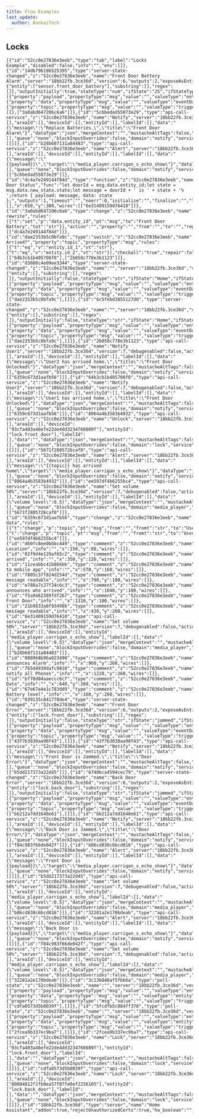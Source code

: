 ```yaml
---
title: Flow Examples
last_update:
  author: BankaiTech
---
```

## Locks
```
[{"id":"52cc0e27836e3eeb","type":"tab","label":"Locks Example","disabled":false,"info":"","env":[]},{"id":"14d6796186525395","type":"server-state-changed","z":"52cc0e27836e3eeb","name":"Front Door Battery Alarm","server":"18bb22fb.3ce36d","version":6,"outputs":2,"exposeAsEntityConfig":"","entities":{"entity":["sensor.front_door_battery"],"substring":[],"regex":[]},"outputInitially":true,"stateType":"num","ifState":"25","ifStateType":"num","ifStateOperator":"gte","outputOnlyOnStateChange":true,"for":"0","forType":"num","forUnits":"minutes","ignorePrevStateNull":true,"ignorePrevStateUnknown":true,"ignorePrevStateUnavailable":true,"ignoreCurrentStateUnknown":true,"ignoreCurrentStateUnavailable":true,"outputProperties":[{"property":"payload","propertyType":"msg","value":"","valueType":"entityState"},{"property":"data","propertyType":"msg","value":"","valueType":"eventData"},{"property":"topic","propertyType":"msg","value":"","valueType":"triggerId"}],"x":170,"y":300,"wires":[[],["3a0abd647206c6a6"]]},{"id":"5c6bedad55873e29","type":"api-call-service","z":"52cc0e27836e3eeb","name":"Notify","server":"18bb22fb.3ce36d","version":7,"debugenabled":false,"action":"notify.notify","floorId":[],"areaId":[],"deviceId":[],"entityId":[],"labelId":[],"data":"{\"message\":\"Replace Batteries.\",\"title\":\"Front Door Alarm\"}","dataType":"json","mergeContext":"","mustacheAltTags":false,"outputProperties":[],"queue":"none","blockInputOverrides":false,"domain":"notify","service":"notify","x":1170,"y":300,"wires":[[]]},{"id":"b28b607131a84483","type":"api-call-service","z":"52cc0e27836e3eeb","name":"Alert","server":"18bb22fb.3ce36d","version":7,"debugenabled":false,"action":"notify.alexa_media_carrigan_s_echo_show","floorId":[],"areaId":[],"deviceId":[],"entityId":[],"labelId":[],"data":"{\"message\":\"{{payload}}\",\"target\":\"media_player.carrigan_s_echo_show\"}","dataType":"json","mergeContext":"","mustacheAltTags":false,"outputProperties":[],"queue":"none","blockInputOverrides":false,"domain":"notify","service":"alexa_media_carrigan_s_echo_show","output_location":"","output_location_type":"none","x":1030,"y":300,"wires":[["5c6bedad55873e29"]]},{"id":"dc4a7e249144f84d","type":"function","z":"52cc0e27836e3eeb","name":"Check Door Status","func":"let doorId = msg.data.entity_id;let state = msg.data.new_state.state;let message = doorId + ' is ' + state + '% ';return { payload: message, data: state };","outputs":1,"timeout":"","noerr":0,"initialize":"","finalize":"","libs":[],"x":650,"y":300,"wires":[["6e31409159d76410"]]},{"id":"3a0abd647206c6a6","type":"change","z":"52cc0e27836e3eeb","name":"Data rewrite","rules":[{"t":"set","p":"data.entity_id","pt":"msg","to":"Front Door Battery","tot":"str"}],"action":"","property":"","from":"","to":"","reg":false,"x":410,"y":300,"wires":[["dc4a7e249144f84d"]]},{"id":"dae2353b5c0bfa9c","type":"switch","z":"52cc0e27836e3eeb","name":"Who Arrived?","property":"topic","propertyType":"msg","rules":[{"t":"eq","v":"entity.id_1","vt":"str"},{"t":"eq","v":"entity.id_2","vt":"str"}],"checkall":"true","repair":false,"outputs":2,"x":360,"y":160,"wires":[["64b3cb1b405708f0"],["2b058c778e3b1123"]]},{"id":"d3888c4e09ee3344","type":"server-state-changed","z":"52cc0e27836e3eeb","name":"","server":"18bb22fb.3ce36d","version":6,"outputs":2,"exposeAsEntityConfig":"","entities":{"entity":[],"substring":[],"regex":[]},"outputInitially":false,"stateType":"str","ifState":"Home","ifStateType":"str","ifStateOperator":"is","outputOnlyOnStateChange":true,"for":"0","forType":"num","forUnits":"minutes","ignorePrevStateNull":true,"ignorePrevStateUnknown":true,"ignorePrevStateUnavailable":true,"ignoreCurrentStateUnknown":true,"ignoreCurrentStateUnavailable":true,"outputProperties":[{"property":"payload","propertyType":"msg","value":"","valueType":"entityState"},{"property":"data","propertyType":"msg","value":"","valueType":"eventData"},{"property":"topic","propertyType":"msg","value":"","valueType":"triggerId"}],"x":140,"y":180,"wires":[["dae2353b5c0bfa9c"],[]]},{"id":"6c5febd3855127d0","type":"server-state-changed","z":"52cc0e27836e3eeb","name":"","server":"18bb22fb.3ce36d","version":6,"outputs":2,"exposeAsEntityConfig":"","entities":{"entity":[],"substring":[],"regex":[]},"outputInitially":false,"stateType":"str","ifState":"Home","ifStateType":"str","ifStateOperator":"is","outputOnlyOnStateChange":true,"for":"0","forType":"num","forUnits":"minutes","ignorePrevStateNull":true,"ignorePrevStateUnknown":true,"ignorePrevStateUnavailable":true,"ignoreCurrentStateUnknown":true,"ignoreCurrentStateUnavailable":true,"outputProperties":[{"property":"payload","propertyType":"msg","value":"","valueType":"entityState"},{"property":"data","propertyType":"msg","value":"","valueType":"eventData"},{"property":"topic","propertyType":"msg","value":"","valueType":"triggerId"}],"x":140,"y":120,"wires":[["dae2353b5c0bfa9c"],[]]},{"id":"2b058c778e3b1123","type":"api-call-service","z":"52cc0e27836e3eeb","name":"Notify User1","server":"18bb22fb.3ce36d","version":7,"debugenabled":false,"action":"","floorId":[],"areaId":[],"deviceId":[],"entityId":[],"labelId":[],"data":"{\"message\":\"User2 has arrived home.\",\"title\":\"Front Door Unlocked\"}","dataType":"json","mergeContext":"","mustacheAltTags":false,"outputProperties":[],"queue":"none","blockInputOverrides":false,"domain":"notify","service":"mobile_app_sm_g998u1","x":570,"y":200,"wires":[["6359c673d1aafb56"]]},{"id":"64b3cb1b405708f0","type":"api-call-service","z":"52cc0e27836e3eeb","name":"Notify User2","server":"18bb22fb.3ce36d","version":7,"debugenabled":false,"action":"","floorId":[],"areaId":[],"deviceId":[],"entityId":[],"labelId":[],"data":"{\"message\":\"User1 has arrived home.\",\"title\":\"Front Door Unlocked\"}","dataType":"json","mergeContext":"","mustacheAltTags":false,"outputProperties":[],"queue":"none","blockInputOverrides":false,"domain":"notify","service":"mobile_app_sm_g996u","x":570,"y":100,"wires":[["6359c673d1aafb56"]]},{"id":"8064a4b3583b4932","type":"api-call-service","z":"52cc0e27836e3eeb","name":"Unlock","server":"18bb22fb.3ce36d","version":7,"debugenabled":false,"action":"lock.unlock","floorId":[],"areaId":[],"deviceId":["93cfa403a46efe22de4dd3234760889f"],"entityId":["lock.front_door"],"labelId":[],"data":"","dataType":"json","mergeContext":"","mustacheAltTags":false,"outputProperties":[],"queue":"none","blockInputOverrides":false,"domain":"lock","service":"unlock","x":1290,"y":160,"wires":[[]]},{"id":"5671f2805726caf0","type":"api-call-service","z":"52cc0e27836e3eeb","name":"Alert","server":"18bb22fb.3ce36d","version":7,"debugenabled":false,"action":"notify.alexa_media","floorId":[],"areaId":[],"deviceId":[],"entityId":[],"labelId":[],"data":"{\"message\":\"{{topic}} has arrived home\",\"target\":\"media_player.carrigan_s_echo_show\"}","dataType":"json","mergeContext":"","mustacheAltTags":false,"outputProperties":[],"queue":"none","blockInputOverrides":false,"domain":"notify","service":"alexa_media","output_location":"","output_location_type":"none","x":1130,"y":160,"wires":[["8064a4b3583b4932"]]},{"id":"ee597df4b6255bc4","type":"api-call-service","z":"52cc0e27836e3eeb","name":"Set volume 50%","server":"18bb22fb.3ce36d","version":7,"debugenabled":false,"action":"media_player.volume_set","floorId":[],"areaId":[],"deviceId":[],"entityId":[],"labelId":[],"data":"{\"volume_level\":0.5}","dataType":"json","mergeContext":"","mustacheAltTags":false,"outputProperties":[],"queue":"none","blockInputOverrides":false,"domain":"media_player","service":"volume_set","output_location":"","output_location_type":"none","x":960,"y":160,"wires":[["5671f2805726caf0"]]},{"id":"6359c673d1aafb56","type":"change","z":"52cc0e27836e3eeb","name":"rewrite data","rules":[{"t":"change","p":"topic","pt":"msg","from":"","fromt":"str","to":"User2","tot":"str"},{"t":"change","p":"topic","pt":"msg","from":"","fromt":"str","to":"User1","tot":"str"}],"action":"","property":"","from":"","to":"","reg":false,"x":770,"y":160,"wires":[["ee597df4b6255bc4"]]},{"id":"d60fc8ee0bbbc449","type":"comment","z":"52cc0e27836e3eeb","name":"Monitors Location","info":"","x":150,"y":80,"wires":[]},{"id":"02f9d4e129af65c2","type":"comment","z":"52cc0e27836e3eeb","name":"Who arrived","info":"","x":350,"y":120,"wires":[]},{"id":"11ceabbc41b866bb","type":"comment","z":"52cc0e27836e3eeb","name":"Push to mobile app","info":"","x":570,"y":160,"wires":[]},{"id":"7805c37f824d254d","type":"comment","z":"52cc0e27836e3eeb","name":"Make message readable","info":"","x":790,"y":100,"wires":[]},{"id":"e788a7c27f24c6c3","type":"comment","z":"52cc0e27836e3eeb","name":"Alexa announces who arrived","info":"","x":1040,"y":100,"wires":[]},{"id":"f5a9462389fdf267","type":"comment","z":"52cc0e27836e3eeb","name":"Unlock Front Door","info":"","x":1310,"y":100,"wires":[]},{"id":"21b9833a8f93498b","type":"comment","z":"52cc0e27836e3eeb","name":"Make message readable","info":"","x":430,"y":260,"wires":[]},{"id":"6e31409159d76410","type":"api-call-service","z":"52cc0e27836e3eeb","name":"Set volume 50%","server":"18bb22fb.3ce36d","version":7,"debugenabled":false,"action":"media_player.volume_set","floorId":[],"areaId":[],"deviceId":[],"entityId":["media_player.carrigan_s_echo_show"],"labelId":[],"data":"{\"volume_level\":0.5}","dataType":"json","mergeContext":"","mustacheAltTags":false,"outputProperties":[],"queue":"none","blockInputOverrides":false,"domain":"media_player","service":"volume_set","output_location":"","output_location_type":"none","x":860,"y":300,"wires":[["b28b607131a84483"]]},{"id":"008968b96a023490","type":"comment","z":"52cc0e27836e3eeb","name":"Alexa announces Alarm","info":"","x":960,"y":260,"wires":[]},{"id":"765d4930dafc9810","type":"comment","z":"52cc0e27836e3eeb","name":"Push notify all Phones","info":"","x":1220,"y":260,"wires":[]},{"id":"bf70d04aaeccc6cf","type":"comment","z":"52cc0e27836e3eeb","name":"Processes Data","info":"","x":640,"y":260,"wires":[]},{"id":"67e67e4e1c783dd9","type":"comment","z":"52cc0e27836e3eeb","name":"Monitors Battery level","info":"","x":160,"y":260,"wires":[]},{"id":"039135c841770de4","type":"server-state-changed","z":"52cc0e27836e3eeb","name":"Front Door Error","server":"18bb22fb.3ce36d","version":6,"outputs":2,"exposeAsEntityConfig":"","entities":{"entity":["lock.front_door"],"substring":[],"regex":[]},"outputInitially":false,"stateType":"str","ifState":"jammed","ifStateType":"str","ifStateOperator":"is","outputOnlyOnStateChange":true,"for":"0","forType":"num","forUnits":"minutes","ignorePrevStateNull":true,"ignorePrevStateUnknown":true,"ignorePrevStateUnavailable":true,"ignoreCurrentStateUnknown":true,"ignoreCurrentStateUnavailable":true,"outputProperties":[{"property":"payload","propertyType":"msg","value":"","valueType":"entityState"},{"property":"data","propertyType":"msg","value":"","valueType":"eventData"},{"property":"topic","propertyType":"msg","value":"","valueType":"triggerId"}],"x":140,"y":380,"wires":[["43f7b3030aa98f43"],[]]},{"id":"43f7b3030aa98f43","type":"api-call-service","z":"52cc0e27836e3eeb","name":"Notify","server":"18bb22fb.3ce36d","version":7,"debugenabled":false,"action":"notify.notify","floorId":[],"areaId":[],"deviceId":[],"entityId":[],"labelId":[],"data":"{\"message\":\"Front Door is Jammed.\",\"title\":\"Door Error\"}","dataType":"json","mergeContext":"","mustacheAltTags":false,"outputProperties":[],"queue":"none","blockInputOverrides":false,"domain":"notify","service":"notify","x":338.2916564941406,"y":379.3437805175781,"wires":[["b5dd217373a22d45"]]},{"id":"6740bca4594cec79","type":"server-state-changed","z":"52cc0e27836e3eeb","name":"Back Door Error","server":"18bb22fb.3ce36d","version":6,"outputs":2,"exposeAsEntityConfig":"","entities":{"entity":["lock.back_door"],"substring":[],"regex":[]},"outputInitially":false,"stateType":"str","ifState":"jammed","ifStateType":"str","ifStateOperator":"is","outputOnlyOnStateChange":true,"for":"0","forType":"num","forUnits":"minutes","ignorePrevStateNull":true,"ignorePrevStateUnknown":true,"ignorePrevStateUnavailable":true,"ignoreCurrentStateUnknown":true,"ignoreCurrentStateUnavailable":true,"outputProperties":[{"property":"payload","propertyType":"msg","value":"","valueType":"entityState"},{"property":"data","propertyType":"msg","value":"","valueType":"eventData"},{"property":"topic","propertyType":"msg","value":"","valueType":"triggerId"}],"x":140,"y":440,"wires":[["bb212a7dd1648e61"],[]]},{"id":"bb212a7dd1648e61","type":"api-call-service","z":"52cc0e27836e3eeb","name":"Notify","server":"18bb22fb.3ce36d","version":7,"debugenabled":false,"action":"notify.notify","floorId":[],"areaId":[],"deviceId":[],"entityId":[],"labelId":[],"data":"{\"message\":\"Back Door is Jammed.\",\"title\":\"Door Error\"}","dataType":"json","mergeContext":"","mustacheAltTags":false,"outputProperties":[],"queue":"none","blockInputOverrides":false,"domain":"notify","service":"notify","x":338.2916564941406,"y":439.3437805175781,"wires":[["f84c983f66de042f"]]},{"id":"b86cd838c6bcd816","type":"api-call-service","z":"52cc0e27836e3eeb","name":"Alert","server":"18bb22fb.3ce36d","version":7,"debugenabled":false,"action":"notify.alexa_media_carrigan_s_echo_show","floorId":[],"areaId":[],"deviceId":[],"entityId":[],"labelId":[],"data":"{\"message\":\"Front Door is {{payload}}\",\"target\":\"media_player.carrigan_s_echo_show\"}","dataType":"json","mergeContext":"","mustacheAltTags":false,"outputProperties":[],"queue":"none","blockInputOverrides":false,"domain":"notify","service":"alexa_media_carrigan_s_echo_show","output_location":"","output_location_type":"none","x":710,"y":380,"wires":[[]]},{"id":"b5dd217373a22d45","type":"api-call-service","z":"52cc0e27836e3eeb","name":"Set volume 50%","server":"18bb22fb.3ce36d","version":7,"debugenabled":false,"action":"media_player.volume_set","floorId":[],"areaId":[],"deviceId":[],"entityId":["media_player.carrigan_s_echo_show"],"labelId":[],"data":"{\"volume_level\":0.5}","dataType":"json","mergeContext":"","mustacheAltTags":false,"outputProperties":[],"queue":"none","blockInputOverrides":false,"domain":"media_player","service":"volume_set","output_location":"","output_location_type":"none","x":520,"y":380,"wires":[["b86cd838c6bcd816"]]},{"id":"32281a2e170bdeab","type":"api-call-service","z":"52cc0e27836e3eeb","name":"Alert","server":"18bb22fb.3ce36d","version":7,"debugenabled":false,"action":"notify.alexa_media_carrigan_s_echo_show","floorId":[],"areaId":[],"deviceId":[],"entityId":[],"labelId":[],"data":"{\"message\":\"Back Door is {{payload}}\",\"target\":\"media_player.carrigan_s_echo_show\"}","dataType":"json","mergeContext":"","mustacheAltTags":false,"outputProperties":[],"queue":"none","blockInputOverrides":false,"domain":"notify","service":"alexa_media_carrigan_s_echo_show","output_location":"","output_location_type":"none","x":710,"y":440,"wires":[[]]},{"id":"f84c983f66de042f","type":"api-call-service","z":"52cc0e27836e3eeb","name":"Set volume 50%","server":"18bb22fb.3ce36d","version":7,"debugenabled":false,"action":"media_player.volume_set","floorId":[],"areaId":[],"deviceId":[],"entityId":["media_player.carrigan_s_echo_show"],"labelId":[],"data":"{\"volume_level\":0.5}","dataType":"json","mergeContext":"","mustacheAltTags":false,"outputProperties":[],"queue":"none","blockInputOverrides":false,"domain":"media_player","service":"volume_set","output_location":"","output_location_type":"none","x":520,"y":440,"wires":[["32281a2e170bdeab"]]},{"id":"3c13b848af5fbb6a","type":"poll-state","z":"52cc0e27836e3eeb","name":"","server":"18bb22fb.3ce36d","version":3,"exposeAsEntityConfig":"","updateInterval":"5","updateIntervalType":"num","updateIntervalUnits":"minutes","outputInitially":false,"outputOnChanged":false,"entityId":"lock.back_door","stateType":"str","ifState":"jammed","ifStateType":"str","ifStateOperator":"is","outputs":2,"outputProperties":[{"property":"payload","propertyType":"msg","value":"","valueType":"entityState"},{"property":"data","propertyType":"msg","value":"","valueType":"entity"},{"property":"topic","propertyType":"msg","value":"","valueType":"triggerId"}],"x":170,"y":520,"wires":[["cdfa0573d5b8039f"],[]]},{"id":"5fcdfb5c884ff378","type":"poll-state","z":"52cc0e27836e3eeb","name":"","server":"18bb22fb.3ce36d","version":3,"exposeAsEntityConfig":"","updateInterval":"5","updateIntervalType":"num","updateIntervalUnits":"minutes","outputInitially":false,"outputOnChanged":false,"entityId":"lock.front_door","stateType":"str","ifState":"jammed","ifStateType":"str","ifStateOperator":"is","outputs":2,"outputProperties":[{"property":"payload","propertyType":"msg","value":"","valueType":"entityState"},{"property":"data","propertyType":"msg","value":"","valueType":"entity"},{"property":"topic","propertyType":"msg","value":"","valueType":"triggerId"}],"x":170,"y":580,"wires":[["2fcea9b337ec9ba7"],[]]},{"id":"2fcea9b337ec9ba7","type":"api-call-service","z":"52cc0e27836e3eeb","name":"Lock","server":"18bb22fb.3ce36d","version":7,"debugenabled":false,"action":"lock.lock","floorId":[],"areaId":[],"deviceId":["93cfa403a46efe22de4dd3234760889f"],"entityId":["lock.front_door"],"labelId":[],"data":"","dataType":"json","mergeContext":"","mustacheAltTags":false,"outputProperties":[],"queue":"none","blockInputOverrides":false,"domain":"lock","service":"lock","x":390,"y":580,"wires":[[]]},{"id":"cdfa0573d5b8039f","type":"api-call-service","z":"52cc0e27836e3eeb","name":"Lock","server":"18bb22fb.3ce36d","version":7,"debugenabled":false,"action":"lock.lock","floorId":[],"areaId":[],"deviceId":["80084012f2fb0ea57f07fe0ef2256105"],"entityId":["lock.back_door"],"labelId":[],"data":"","dataType":"json","mergeContext":"","mustacheAltTags":false,"outputProperties":[],"queue":"none","blockInputOverrides":false,"domain":"lock","service":"lock","x":390,"y":520,"wires":[[]]},{"id":"18bb22fb.3ce36d","type":"server","name":"Home Assistant","addon":true,"rejectUnauthorizedCerts":true,"ha_boolean":"","connectionDelay":false,"cacheJson":true,"heartbeat":false,"heartbeatInterval":"","areaSelector":"friendlyName","deviceSelector":"friendlyName","entitySelector":"friendlyName","statusSeparator":"","enableGlobalContextStore":true}]
```
